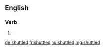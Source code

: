 ==English==

===Verb===
{{head|en}}

# {{en-past of|shuttle}}

[[de:shuttled]]
[[fr:shuttled]]
[[hu:shuttled]]
[[mg:shuttled]]
